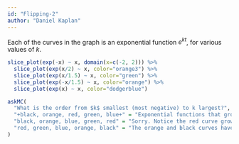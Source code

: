 ```yaml
---
id: "Flipping-2"
author: "Daniel Kaplan"
---
```


Each of the curves in the graph is an exponential function $e^{kt}$, for various values of $k$.

```r
slice_plot(exp(-x) ~ x, domain(x=c(-2, 2))) %>%
  slice_plot(exp(x/2) ~ x, color="orange3") %>%
  slice_plot(exp(x/1.5) ~ x, color="green") %>%
  slice_plot(exp(-x/1.5) ~ x, color="orange") %>%
  slice_plot(exp(x) ~ x, color="dodgerblue") 
```


```r
askMC(
  "What is the order from $k$ smallest (most negative) to k largest?",
  "+black, orange, red, green, blue+" = "Exponential functions that grow slowly have $k$ with a small absolute value",
  "black, orange, blue, green, red" = "Sorry. Notice the red curve grows the most slowly. This means it has the smallest $|k|$.",
  "red, green, blue, orange, black" = "The orange and black curves have negative $k$, so they will be smaller than the other curves with positive sign."
)
```
